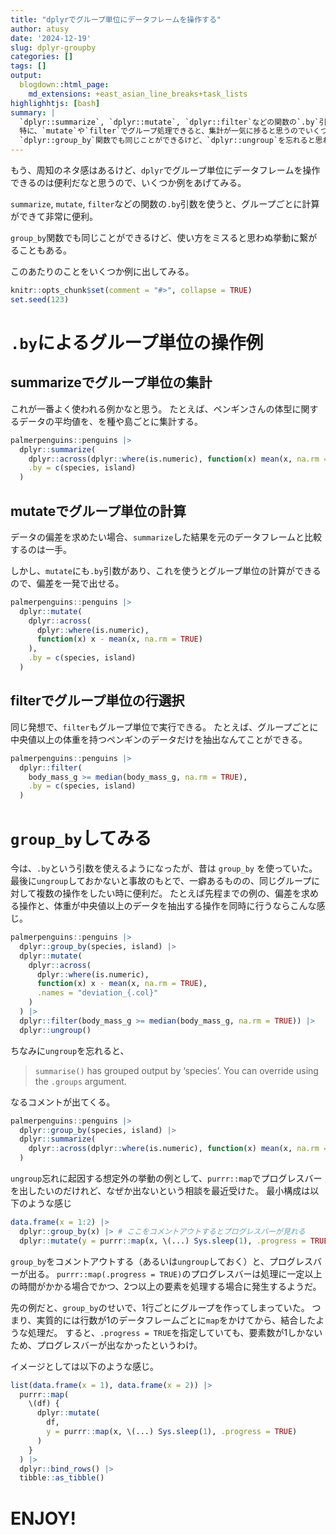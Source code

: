 ```yaml
---
title: "dplyrでグループ単位にデータフレームを操作する"
author: atusy
date: '2024-12-19'
slug: dplyr-groupby
categories: []
tags: []
output:
  blogdown::html_page:
    md_extensions: +east_asian_line_breaks+task_lists
highlighhtjs: [bash]
summary: |
  `dplyr::summarize`, `dplyr::mutate`, `dplyr::filter`などの関数の`.by`引数を使うと、グループごとに計算ができて非常に便利。
  特に、`mutate`や`filter`でグループ処理できると、集計が一気に捗ると思うのでいくつか例を紹介する。
  `dplyr::group_by`関数でも同じことができるけど、`dplyr::ungroup`を忘れると思わぬ挙動に繋がることもあるので注意。
---
```


もう、周知のネタ感はあるけど、`dplyr`でグループ単位にデータフレームを操作できるのは便利だなと思うので、いくつか例をあげてみる。

`summarize`, `mutate`, `filter`などの関数の`.by`引数を使うと、グループごとに計算ができて非常に便利。

`group_by`関数でも同じことができるけど、使い方をミスると思わぬ挙動に繋がることもある。

このあたりのことをいくつか例に出してみる。

```r
knitr::opts_chunk$set(comment = "#>", collapse = TRUE)
set.seed(123)
```

# `.by`によるグループ単位の操作例

## summarizeでグループ単位の集計

これが一番よく使われる例かなと思う。
たとえば、ペンギンさんの体型に関するデータの平均値を、を種や島ごとに集計する。

```r
palmerpenguins::penguins |>
  dplyr::summarize(
    dplyr::across(dplyr::where(is.numeric), function(x) mean(x, na.rm = TRUE)),
    .by = c(species, island)
  )
```

## mutateでグループ単位の計算

データの偏差を求めたい場合、`summarize`した結果を元のデータフレームと比較するのは一手。

しかし、`mutate`にも`.by`引数があり、これを使うとグループ単位の計算ができるので、偏差を一発で出せる。

```r
palmerpenguins::penguins |>
  dplyr::mutate(
    dplyr::across(
      dplyr::where(is.numeric),
      function(x) x - mean(x, na.rm = TRUE)
    ),
    .by = c(species, island)
  )
```

## filterでグループ単位の行選択

同じ発想で、`filter`もグループ単位で実行できる。
たとえば、グループごとに中央値以上の体重を持つペンギンのデータだけを抽出なんてことができる。

```r
palmerpenguins::penguins |>
  dplyr::filter(
    body_mass_g >= median(body_mass_g, na.rm = TRUE),
    .by = c(species, island)
  )
```

# `group_by`してみる

今は、`.by`という引数を使えるようになったが、昔は `group_by` を使っていた。
最後に`ungroup`しておかないと事故のもとで、一癖あるものの、同じグループに対して複数の操作をしたい時に便利だ。
たとえば先程までの例の、偏差を求める操作と、体重が中央値以上のデータを抽出する操作を同時に行うならこんな感じ。

```r
palmerpenguins::penguins |>
  dplyr::group_by(species, island) |>
  dplyr::mutate(
    dplyr::across(
      dplyr::where(is.numeric),
      function(x) x - mean(x, na.rm = TRUE),
      .names = "deviation_{.col}"
    )
  ) |>
  dplyr::filter(body_mass_g >= median(body_mass_g, na.rm = TRUE)) |>
  dplyr::ungroup()
```

ちなみに`ungroup`を忘れると、

> `summarise()` has grouped output by 'species'. You can override using the `.groups` argument.

なるコメントが出てくる。

```r
palmerpenguins::penguins |>
  dplyr::group_by(species, island) |>
  dplyr::summarize(
    dplyr::across(dplyr::where(is.numeric), function(x) mean(x, na.rm = TRUE))
  )
```

`ungroup`忘れに起因する想定外の挙動の例として、`purrr::map`でプログレスバーを出したいのだけれど、なぜか出ないという相談を最近受けた。
最小構成は以下のような感じ

```r
data.frame(x = 1:2) |>
  dplyr::group_by(x) |> # ここをコメントアウトするとプログレスバーが見れる
  dplyr::mutate(y = purrr::map(x, \(...) Sys.sleep(1), .progress = TRUE))
```

`group_by`をコメントアウトする（あるいは`ungroup`しておく）と、プログレスバーが出る。
`purrr::map(.progress = TRUE)`のプログレスバーは処理に一定以上の時間がかかる場合でかつ、2つ以上の要素を処理する場合に発生するようだ。

先の例だと、`group_by`のせいで、1行ごとにグループを作ってしまっていた。
つまり、実質的には行数が1のデータフレームごとに`map`をかけてから、結合したような処理だ。
すると、`.progress = TRUE`を指定していても、要素数が1しかないため、プログレスバーが出なかったというわけ。

イメージとしては以下のような感じ。

```r
list(data.frame(x = 1), data.frame(x = 2)) |>
  purrr::map(
    \(df) {
      dplyr::mutate(
        df,
        y = purrr::map(x, \(...) Sys.sleep(1), .progress = TRUE)
      )
    }
  ) |>
  dplyr::bind_rows() |>
  tibble::as_tibble()
```

# ENJOY!
